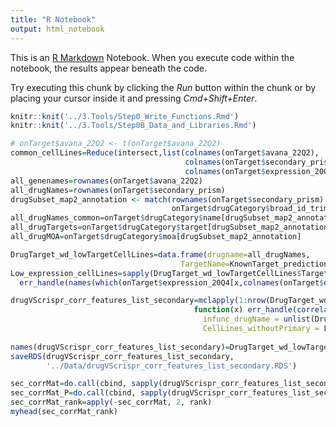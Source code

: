 ```yaml
---
title: "R Notebook"
output: html_notebook
---
```


This is an [R Markdown](http://rmarkdown.rstudio.com) Notebook. When you execute code within the notebook, the results appear beneath the code. 

Try executing this chunk by clicking the *Run* button within the chunk or by placing your cursor inside it and pressing *Cmd+Shift+Enter*. 

```r
knitr::knit('../3.Tools/Step0_Write_Functions.Rmd')
knitr::knit('../3.Tools/Step0B_Data_and_Libraries.Rmd')
```

<!-- Features of avana and drug screen -->
```r
# onTarget$avana_22Q2 <- t(onTarget$avana_22Q2)
common_cellLines=Reduce(intersect,list(colnames(onTarget$avana_22Q2),
                                       colnames(onTarget$secondary_prism),
                                       colnames(onTarget$expression_20Q4)))
all_genenames=rownames(onTarget$avana_22Q2)
all_drugNames=rownames(onTarget$secondary_prism)
drugSubset_map2_annotation <- match(rownames(onTarget$secondary_prism),
                                    onTarget$drugCategory$broad_id_trimmed)
all_drugNames_common=onTarget$drugCategory$name[drugSubset_map2_annotation]
all_drugTargets=onTarget$drugCategory$target[drugSubset_map2_annotation]
all_drugMOA=onTarget$drugCategory$moa[drugSubset_map2_annotation]
```
<!-- Find cell lines where Known Target is not expressed -->
```r
DrugTarget_wd_lowTargetCellLines=data.frame(drugname=all_drugNames,
                                      TargetName=KnownTarget_predictions$MaxTargetName[match(all_drugNames, KnownTarget_predictions$drugBroadID)])
Low_expression_cellLines=sapply(DrugTarget_wd_lowTargetCellLines$TargetName, function(x)
  err_handle(names(which(onTarget$expression_20Q4[x,colnames(onTarget$expression_20Q4) %in% matched_cellLines]<3))))


```

<!-- Identify the known target Correlation -->
```r
drugVScrispr_corr_features_list_secondary=mclapply(1:nrow(DrugTarget_wd_lowTargetCellLines),
                                         function(x) err_handle(correlation_bet_crispr_drug_secondary_target(
                                           infunc_drugName = unlist(DrugTarget_wd_lowTargetCellLines[x,1]),
                                           CellLines_withoutPrimary = Low_expression_cellLines[[unlist(DrugTarget_wd_lowTargetCellLines[x,2])]]
                                                                                           )) , mc.cores = detectCores())
names(drugVScrispr_corr_features_list_secondary)=DrugTarget_wd_lowTargetCellLines$drugname
saveRDS(drugVScrispr_corr_features_list_secondary,
        '../Data/drugVScrispr_corr_features_list_secondary.RDS')
```
<!-- All corrmat, corrmat_P, corrmat_FDR, corrmat_rank -->
```r
sec_corrMat=do.call(cbind, sapply(drugVScrispr_corr_features_list_secondary, function(x) err_handle(x[,2])))
sec_corrMat_P=do.call(cbind, sapply(drugVScrispr_corr_features_list_secondary, function(x) err_handle(x[,1])))
sec_corrMat_rank=apply(-sec_corrMat, 2, rank)
myhead(sec_corrMat_rank)
```

